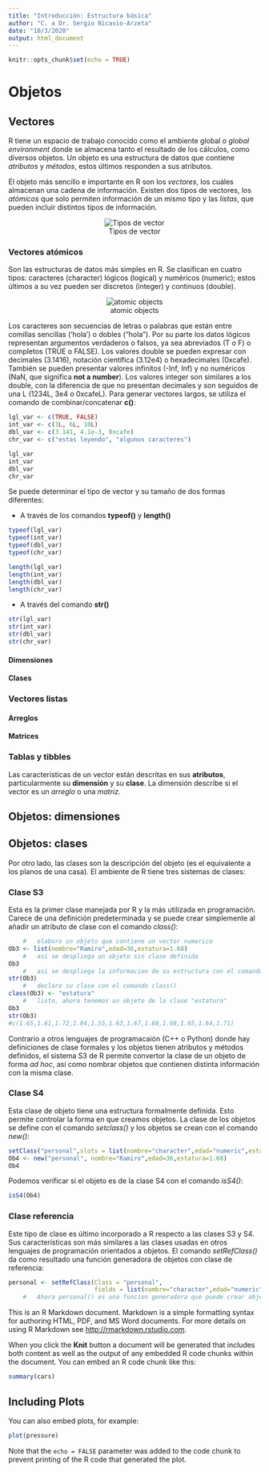 ```yaml
---
title: "Introducción: Estructura básica"
author: "C. a Dr. Sergio Nicasio-Arzeta"
date: "10/3/2020"
output: html_document
---
```


```r
knitr::opts_chunk$set(echo = TRUE)
```

# Objetos

## Vectores

R tiene un espacio de trabajo conocido como el ambiente global o *global environment* donde se almacena tanto el resultado de los cálculos, como diversos objetos. Un objeto es una estructura de datos que contiene *atributos* y *métodos*, estos últimos responden a sus atributos.

El objeto más sencillo e importante en R son los *vectores*, los cuáles almacenan una cadena de información. Existen dos tipos de vectores, los *atómicos* que solo permiten información de un mismo tipo y las *listas*, que pueden incluir distintos tipos de información.
<center>
![Tipos de vector](vector.png)
</center>
### Vectores atómicos

Son las estructuras de datos más simples en R. Se clasifican en cuatro tipos: caracteres (character) lógicos (logical) y numéricos (numeric); estos últimos a su vez pueden ser discretos (integer) y continuos (double).
<center>
![atomic objects](atomic.png)
</center>
Los caracteres son secuencias de letras o palabras que están entre comillas sencillas ('hola') o dobles ("hola"). Por su parte los datos lógicos representan argumentos verdaderos o falsos, ya sea abreviados (T o F) o completos (TRUE o FALSE). Los valores double se pueden expresar con decimales (3.1416), notación científica (3.12e4) o hexadecimales (0xcafe). También se pueden presentar valores infinitos (-Inf, Inf) y no numéricos (NaN, que significa **not a number**). Los valores integer son similares a los double, con la diferencia de que no presentan decimales y son seguidos de una L (1234L, 3e4 o 0xcafeL). Para generar vectores largos, se utiliza el comando de combinar/concatenar **c()**:

```r
lgl_var <- c(TRUE, FALSE)
int_var <- c(1L, 6L, 10L)
dbl_var <- c(3.141, 4.1e-3, 0xcafe)
chr_var <- c("estas leyendo", "algunos caracteres")

lgl_var
int_var
dbl_var
chr_var
```

Se puede determinar el tipo de vector y su tamaño de dos formas diferentes:

* A través de los comandos **typeof()** y **length()**

```r
typeof(lgl_var)
typeof(int_var)
typeof(dbl_var)
typeof(chr_var)

length(lgl_var)
length(int_var)
length(dbl_var)
length(chr_var)
```

* A través del comando **str()**

```r
str(lgl_var)
str(int_var)
str(dbl_var)
str(chr_var)
```



#### Dimensiones

#### Clases

### Vectores listas

#### Arreglos

#### Matrices

### Tablas y tibbles

Las características de un vector están descritas en sus **atributos**, particularmente su **dimensión** y su **clase**. La dimensión describe si el vector es un *arreglo* o una *matriz*.

## Objetos: dimensiones

## Objetos: clases

Por otro lado, las clases son la descripción del objeto (es el equivalente a los planos de una casa). El ambiente de R tiene tres sistemas de clases:

### Clase S3

Esta es la primer clase manejada por R y la más utilizada en programación. Carece de una definición predeterminada y se puede crear simplemente al añadir un atributo de clase con el comando *class()*:

```r
    #   elaboro un objeto que contiene un vector numerico
Ob3 <- list(nombre="Ramiro",edad=36,estatura=1.68)
    #   asi se despliega un objeto sin clase definida
Ob3
    #   asi se despliega la informacion de su estructura con el comando str()
str(Ob3)
    #   declaro su clase con el comando class()
class(Ob3) <- "estatura"
    #   listo, ahora tenemos un objeto de la clase "estatura"
Ob3
str(Ob3)
#c(1.65,1.61,1.72,1.84,1.55,1.63,1.67,1.68,1.68,1.65,1.64,1.71)
```

Contrario a otros lenguajes de programacaión (C++ o Python) donde hay definiciones de clase formales y los objetos tienen atributos y métodos definidos, el sistema S3 de R permite convertor la clase de un objeto de forma *ad hoc*, así como nombrar objetos que contienen distinta información con la misma clase.

### Clase S4

Esta clase de objeto tiene una estructura formalmente definida. Esto permite controlar la forma en que creamos objetos. La clase de los objetos se define con el comando *setclass()* y los objetos se crean con el comando *new()*:

```r
setClass("personal",slots = list(nombre="character",edad="numeric",estatura="numeric"))
Ob4 <- new("personal", nombre="Ramiro",edad=36,estatura=1.68)
Ob4
```

Podemos verificar si el objeto es de la clase S4 con el comando *isS4()*:

```r
isS4(Ob4)
```

### Clase referencia

Este tipo de clase es último incorporado a R respecto a las clases S3 y S4. Sus características son más similares a las clases usadas en otros lenguajes de programación orientados a objetos. El comando *setRefClass()* da como resultado una función generadora de objetos con clase de referencia:

```r
personal <- setRefClass(Class = "personal",
                        fields = list(nombre="character",edad="numeric",estatura="numeric"))
    #   Ahora personal() es una funcion generadora que puede crear objetos nuevos
```


This is an R Markdown document. Markdown is a simple formatting syntax for authoring HTML, PDF, and MS Word documents. For more details on using R Markdown see <http://rmarkdown.rstudio.com>.

When you click the **Knit** button a document will be generated that includes both content as well as the output of any embedded R code chunks within the document. You can embed an R code chunk like this:

```r
summary(cars)
```

## Including Plots

You can also embed plots, for example:

```r
plot(pressure)
```

Note that the `echo = FALSE` parameter was added to the code chunk to prevent printing of the R code that generated the plot.
